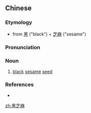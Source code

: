 ==Chinese==
{{zh-forms|type=12}}

===Etymology===
* from [[黑]] ("black") + [[芝麻]] ("sesame")

===Pronunciation===
{{zh-pron
|m=hēizhīma
|cat=n
}}

===Noun===
{{zh-noun}}

# [[black]] [[sesame]] [[seed]]

===References===
* {{pedialite|芝麻|lang=zh}}

[[zh:黑芝麻]]